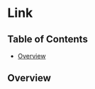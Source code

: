 
# Link

## Table of Contents
- [Overview](#overview)

## Overview

<Canvas>
  <Story id="design-system-atoms-link--default" />
  <Story id="design-system-atoms-link--icons" />
  <Story id="design-system-atoms-link--disabled" />
</Canvas>

<ArgsTable of={AMLink} />

<style>{`
  #link {
    margin-bottom: 32px;
  }
  .css-11xgcgt {
    display: none;
  }
  .css-1wjen9k {
    margin: 0;
    padding: 20px 0;
  }
  .innerZoomElementWrapper {
    display: flex;
  }
`}</style>